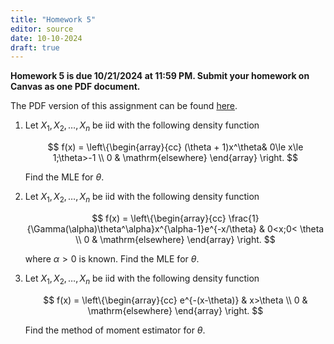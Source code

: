 ```yaml
---
title: "Homework 5"
editor: source
date: 10-10-2024
draft: true
---
```


**Homework 5 is due 10/21/2024 at 11:59 PM. Submit your homework on Canvas as one PDF document.**

The PDF version of this assignment can be found [here](hw5.pdf).

1.  Let $X_1, X_2, \ldots, X_n$ be iid with the following density function

    $$
    f(x) = \left\{\begin{array}{cc}
    (\theta + 1)x^\theta& 0\le x\le 1;\theta>-1 \\
    0 & \mathrm{elsewhere}
    \end{array}
    \right.
    $$

    Find the MLE for $\theta$.

2.  Let $X_1, X_2, \ldots, X_n$ be iid with the following density function

    $$
    f(x) = \left\{\begin{array}{cc}
    \frac{1}{\Gamma(\alpha)\theta^\alpha}x^{\alpha-1}e^{-x/\theta} & 0<x;0< \theta \\
    0 & \mathrm{elsewhere}
    \end{array}
    \right.
    $$

    where $\alpha>0$ is known. Find the MLE for $\theta$.

3.  Let $X_1, X_2, \ldots, X_n$ be iid with the following density function

    $$
    f(x) = \left\{\begin{array}{cc}
    e^{-(x-\theta)} & x>\theta \\
    0 & \mathrm{elsewhere}
    \end{array}
    \right.
    $$

    Find the method of moment estimator for $\theta$.
